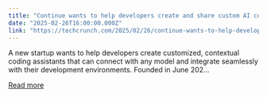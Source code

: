 ```yaml
---
title: "Continue wants to help developers create and share custom AI coding assistants"
date: "2025-02-26T16:00:00.000Z"
link: "https://techcrunch.com/2025/02/26/continue-wants-to-help-developers-create-and-share-custom-ai-coding-assistants/"
---
```


A new startup wants to help developers create customized, contextual coding assistants that can connect with any model and integrate seamlessly with their development environments. Founded in June 202...

[Read more](https://techcrunch.com/2025/02/26/continue-wants-to-help-developers-create-and-share-custom-ai-coding-assistants/)
